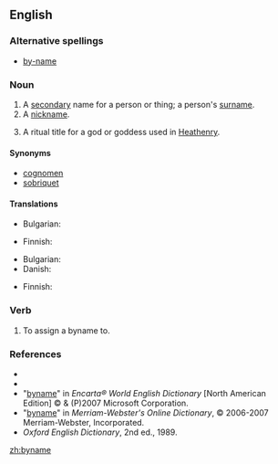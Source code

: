 ==English==

===Alternative spellings===
* [[by-name]]

===Noun===
{{en-noun}}

# A [[secondary]] name for a person or thing; a person's [[surname]].
# A [[nickname]].
# {{context|paganism}} A ritual title for a god or goddess used in  [[Heathenry]].

====Synonyms====
* [[cognomen]]
* [[sobriquet]]

====Translations====
{{trans-top|surname}}
* Bulgarian: {{t-|bg|презиме|n|sc=Cyrl}}
{{trans-mid}}
* Finnish: {{t+|fi|sukunimi}}
{{trans-bottom}}

{{trans-top|nickname}}
* Bulgarian: {{t|bg|прякор|m|sc=Cyrl}}
* Danish: {{t|da|tilnavn|n}}
{{trans-mid}}
* Finnish: {{t-|fi|liikanimi}}
{{trans-bottom}}

===Verb===
{{en-verb|bynam|es}}

# {{context|transitive|archaic}} To assign a byname to.

===References===
* {{R:Webster 1913}}
* {{R:Dictionary.com}}
* "[http://encarta.msn.com/dictionary_/byname.html byname]" in ''Encarta® World English Dictionary'' [North American Edition] © & (P)2007 Microsoft Corporation.
* "[http://www.m-w.com/cgi-bin/dictionary?book=Dictionary&va=byname byname]" in ''Merriam-Webster's Online Dictionary'', © 2006-2007 Merriam-Webster, Incorporated.
* ''Oxford English Dictionary'', 2nd ed., 1989.

{{anagrams:en/abemny}}
[[zh:byname]]